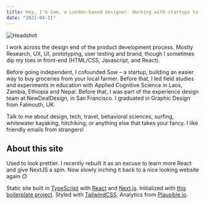```yaml
---
title: Hey, I'm Sam, a London-based designer. Working with startups to build humane, user-friendly digital products.
date: "2021-04-11"
---
```


![Headshot](/assets/headshot.jpg)

I work across the design end of the product development process. Mostly Research, UX, UI, prototyping, user testing and brand, though I sometimes dip my toes in front-end (HTML/CSS, Javascript, and React).

Before going independent, I cofounded Sow – a startup, building an easier way to buy groceries from your local farmer. Before that, I led field studies and experiments in education with Applied Cognitive Science in Laos, Zambia, Ethiopia and Nepal. Before that, I was part of the experience design team at NewDealDesign, in San Francisco. I graduated in Graphic Design from Falmouth, UK.

Talk to me about design, tech, travel, behavioral sciences, surfing, whitewater kayaking, hitchiking, or anything else that takes your fancy. I like friendly emails from strangers!

## About this site

Used to look prettier. I recently rebuilt it as an excuse to learn more React and give NextJS a spin. Now slowly inching it back to a nice looking website again 🙃

Static site built in [TypeScript](https://www.typescriptlang.org) with [React](https://reactjs.org) and [Next.js](https://nextjs.org). Initialized with [this boilerplate project](https://creativedesignsguru.com/demo/Nextjs-Boilerplate/). Styled with [TailwindCSS](https://tailwindcss.com). Analytics from [Plausible.io](https://plausible.io/samstephenson.com).
